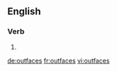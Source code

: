 ==English==

===Verb===
{{head|en}}

# {{en-third-person singular of|outface}}

[[de:outfaces]]
[[fr:outfaces]]
[[vi:outfaces]]